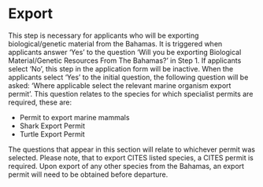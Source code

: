 # Export

This step is necessary for applicants who will be exporting biological/genetic material from the Bahamas. It is triggered when applicants answer 'Yes' to the question 'Will you be exporting Biological Material/Genetic Resources From The Bahamas?' in Step 1. If applicants select 'No', this step in the application form will be inactive.  When the applicants select ‘Yes’ to the initial question, the following question will be asked: ‘Where applicable select the relevant marine organism export permit’. This question relates to the species for which specialist permits are required, these are: 

- Permit to export marine mammals
- Shark Export Permit
- Turtle Export Permit

The questions that appear in this section will relate to whichever permit was selected. Please note, that to export CITES listed species, a CITES permit is required. Upon export of any other species from the Bahamas, an export permit will need to be obtained before departure.